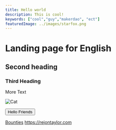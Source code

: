 ```yaml
---
title: Hello world
description: This is cool!
keywords: ["cool","guy","makerdao", "ect"]
featuredImage: ../images/starfox.png
---
```


# Landing page for English

## Second heading

### Third Heading

More Text

![Cat](http://placekitten.com/g/200/300)



<Button to="https://rejontaylor.com"  secondary>Hello Friends</Button>

[Bounties](/work_with_us/bounties)
https://rejontaylor.com


